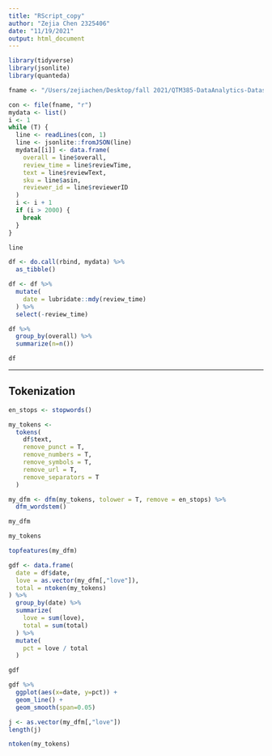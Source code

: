 ```yaml
---
title: "RScript_copy"
author: "Zejia Chen 2325406"
date: "11/19/2021"
output: html_document
---
```


```r
library(tidyverse)
library(jsonlite)
library(quanteda)
```


```r
fname <- "/Users/zejiachen/Desktop/fall 2021/QTM385-DataAnalytics-Dataset/VoC/Toys_and_Games_5.json"

con <- file(fname, "r")
mydata <- list()
i <- 1
while (T) {
  line <- readLines(con, 1)
  line <- jsonlite::fromJSON(line)
  mydata[[i]] <- data.frame(
    overall = line$overall,
    review_time = line$reviewTime,
    text = line$reviewText,
    sku = line$asin,
    reviewer_id = line$reviewerID
  )
  i <- i + 1
  if (i > 2000) {
    break
  }
}

line

```

```r
df <- do.call(rbind, mydata) %>%
  as_tibble()

df <- df %>%
  mutate(
    date = lubridate::mdy(review_time)
  ) %>%
  select(-review_time)


```

```r
df %>%
  group_by(overall) %>%
  summarize(n=n())

df
```

---
## Tokenization

```r
en_stops <- stopwords()

my_tokens <-
  tokens(
    df$text,
    remove_punct = T,
    remove_numbers = T,
    remove_symbols = T,
    remove_url = T,
    remove_separators = T
  )

my_dfm <- dfm(my_tokens, tolower = T, remove = en_stops) %>%
  dfm_wordstem()

my_dfm
```
```r
my_tokens
```

```r
topfeatures(my_dfm)
```


```r
gdf <- data.frame(
  date = df$date,
  love = as.vector(my_dfm[,"love"]),
  total = ntoken(my_tokens)
) %>%
  group_by(date) %>%
  summarize(
    love = sum(love),
    total = sum(total)
  ) %>%
  mutate(
    pct = love / total
  )

gdf
```

```r
gdf %>%
  ggplot(aes(x=date, y=pct)) +
  geom_line() +
  geom_smooth(span=0.05)
```

```r
j <- as.vector(my_dfm[,"love"])
length(j)
```

```r
ntoken(my_tokens)
```

